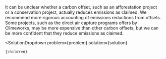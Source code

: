 

It can be unclear whether a carbon offset, such as an afforestation project or a conservation project, actually reduces emissions as claimed. We recommend more rigorous accounting of emissions reductions from offsets. Some projects, such as the direct air capture programs offers by Climeworks, may be more expensive than other carbon offsets, but we can be more confident that they reduce emissions as claimed.

  <SolutionDropdown 
    problem={problem} 
    solution={solution}
  >
    {children}
  </SolutionDropdown>